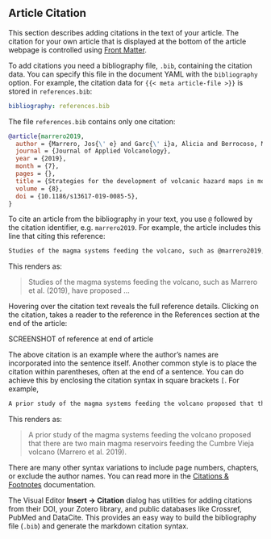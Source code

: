 ::: callout-tip

## Article Citation

This section describes adding citations in the text of your article. The citation for your own article that is displayed at the bottom of the article webpage is controlled using [Front Matter](#front-matter).

:::

To add citations you need a bibliography file, `.bib`, containing the citation data. You can specify this file in the document YAML with the `bibliography` option. For example, the citation data for `{{< meta article-file >}}` is stored in `references.bib`:

```yaml
bibliography: references.bib
```

The file `references.bib` contains only one citation:

```.bib
@article{marrero2019,
  author = {Marrero, Jos{\' e} and Garc{\' i}a, Alicia and Berrocoso, Manuel and Llinares, {\' A}ngeles and Rodr{\' i}guez-Losada, Antonio and Ortiz, R.},
  journal = {Journal of Applied Volcanology},
  year = {2019},
  month = {7},
  pages = {},
  title = {Strategies for the development of volcanic hazard maps in monogenetic volcanic fields: the example of {La} {Palma} ({Canary} {Islands})},
  volume = {8},
  doi = {10.1186/s13617-019-0085-5},
}
```

To cite an article from the bibliography in your text, you use `@` followed by the citation identifier, e.g. `marrero2019`. For example, the article includes this line that citing this reference: 

```markdown
Studies of the magma systems feeding the volcano, such as @marrero2019, have proposed ...
```

This renders as:

> Studies of the magma systems feeding the volcano, such as Marrero et al. (2019), have proposed ...

Hovering over the citation text reveals the full reference details. Clicking on the citation, takes a reader to the reference in the References section at the end of the article:

SCREENSHOT of reference at end of article

The above citation is an example where the author's names are incorporated into the sentence itself. Another common style is to place the citation within parentheses, often at the end of a sentence. You can do achieve this by enclosing the citation syntax in square brackets `[`. For example,

```markdown
A prior study of the magma systems feeding the volcano proposed that there are two main magma reservoirs feeding the Cumbre Vieja volcano [@marrero2019].
```

This renders as:

> A prior study of the magma systems feeding the volcano proposed that there are two main magma reservoirs feeding the Cumbre Vieja volcano (Marrero et al. 2019).

There are many other syntax variations to include page numbers, chapters, or exclude the author names. You can read more in the [Citations & Footnotes](/docs/authoring/footnotes-and-citations.html) documentation.

::: {.content-visible unless-meta="tool.is_jupyterlab"}

The Visual Editor **Insert -> Citation** dialog has utilities for adding citations from their DOI, your Zotero library, and public databases like Crossref, PubMed and DataCite. This provides an easy way to build the  bibliography file (`.bib`) and generate the markdown citation syntax. 
:::